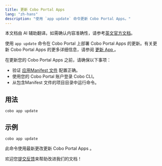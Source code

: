 ```yaml
---
title: 更新 Cobo Portal Apps 
lang: "zh-hans"
description: "使用 `app update` 命令更新 Cobo Portal Apps。"
---
```

<Note>本文档由 AI 辅助翻译。如需确认内容准确性，请参考[英文官方文档](https://www.cobo.com/developers/v2/guides/overview/introduction)。</Note>

使用 `app update` 命令在 Cobo Portal 上部署 Cobo Portal Apps 的更新。有关更新 Cobo Portal Apps 的更多详细信息，请参阅 [更新 App ](/v2_cn/apps/build-app#update-the-app)。

在更新您的 Cobo Portal Apps 之前，请确保以下事项：
- 验证 [应用Manifest 文件](/v2_cn/apps/build-app#configure-the-manifest-file) 配置正确。
- 使用您的 Cobo Portal 账户登录 Cobo CLI。
- 从包含Manifest 文件的项目目录中运行命令。

## 用法
```shell
cobo app update
```

## 示例
```shell
cobo app update
```
此命令使用最新更改更新 Cobo Portal Apps 。

<Tip>欢迎您[提交反馈](https://forms.zohopublic.com/cobo/form/DocumentFeedbackForm/formperma/QvLOhxJv1_JMsJ-1dleZ8Itb_7rzN-LtgvsDdxosoVI)来帮助改进我们的文档！</Tip>